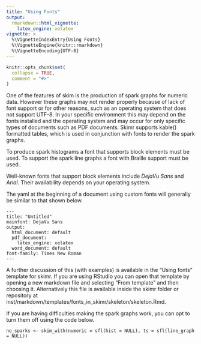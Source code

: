 ```yaml
---
title: "Using Fonts"
output: 
  rmarkdown::html_vignette:
    latex_engine: xelatex
vignette: >
  %\VignetteIndexEntry{Using Fonts}
  %\VignetteEngine{knitr::rmarkdown}
  %\VignetteEncoding{UTF-8}
---
```


```r
knitr::opts_chunk$set(
  collapse = TRUE,
  comment = "#>"
)
```

One of the features of skim is the production of spark graphs for numeric data.
However these graphs may not render properly because of lack of font support 
or for other reasons, such as an operating system that does not support UTF-8. 
In your specific environment this may depend on the fonts 
installed and the operating system and may occur for only 
specific types of documents such as PDF documents.
Skimr supports kable() formatted tables, which is used in conjunction with 
fonts to render the spark graphs.

To produce spark histograms a font that supports block elements must be used. To
support the spark line graphs a font with Braille support must be used. 

Well-known fonts that support block elements include _DejaVu Sans_ and _Arial_. 
Their availability depends on your operating system. 

The yaml at the beginning of a document using custom fonts will generally be
similar to that shown below.

```
---
title: "Untitled"
mainfont: DejaVu Sans
output:
  html_document: default
  pdf_document:
    latex_engine: xelatex
  word_document: default
font-family: Times New Roman
---
```


A further discussion of this (with examples) is available in the 
"Using fonts" template for skimr.  If you are using RStudio you can open that 
template by opening a new markdown file and selecting "From template"
and then choosing it.  Alternatively this file is available inside the 
skimr folder or repository at 
inst/markdown/templates/fonts_in_skimr/skeleton/skeleton.Rmd. 

If you are having difficulties making the spark graphs work, you can opt to turn 
them off using the code below.

```
no_sparks <- skim_with(numeric = sfl(hist = NULL), ts = sfl(line_graph = NULL))

```
